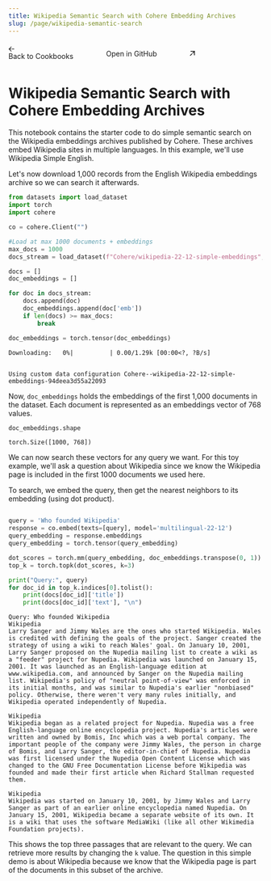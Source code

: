 ```yaml
---
title: Wikipedia Semantic Search with Cohere Embedding Archives
slug: /page/wikipedia-semantic-search
---
```


<div class="cookbook-nav-container">
  <a href="/page/cookbooks" class="back-button pt-10 group inline-block cursor-pointer font-medium " rel="noreferrer"
    target="_self">
    <div class="pr-1 inline-block group-hover:no-underline">
      <svg width="11.8" height="11" viewBox="0 0 14 13" fill="none" xmlns="http://www.w3.org/2000/svg">
        <path
          d="M1.1554 7.20808C1.35066 7.40335 1.66724 7.40335 1.8625 7.20808L7.18477 1.88582C7.38003 1.69055 7.38003 1.37397 7.18477 1.17871L6.83121 0.825157C6.63595 0.629895 6.31937 0.629896 6.12411 0.825157L0.801842 6.14742C0.60658 6.34269 0.60658 6.65927 0.801842 6.85453L1.1554 7.20808Z"
          fill="currentColor" />
        <path
          d="M1.1554 5.79226C1.35066 5.597 1.66724 5.597 1.8625 5.79226L7.18477 11.1145C7.38003 11.3098 7.38003 11.6264 7.18477 11.8216L6.83121 12.1752C6.63595 12.3705 6.31937 12.3705 6.12411 12.1752L0.801842 6.85292C0.60658 6.65766 0.60658 6.34108 0.801842 6.14582L1.1554 5.79226Z"
          fill="currentColor" />
        <path
          d="M2.52491 6.23674C2.52492 5.9606 2.74878 5.73675 3.02491 5.73675H6.28412C6.4513 5.73675 6.60742 5.8203 6.70015 5.95941L7.03347 6.45941C7.25499 6.79169 7.01679 7.23675 6.61745 7.23675H3.0249C2.74876 7.23675 2.5249 7.01289 2.5249 6.73674L2.52491 6.23674Z"
          fill="currentColor" />
        <path
          d="M13.5517 6.73676C13.5517 7.0129 13.3278 7.23675 13.0517 7.23675H8.79246C8.62528 7.23675 8.46916 7.1532 8.37643 7.0141L8.04311 6.5141C7.8216 6.18182 8.05979 5.73675 8.45914 5.73675H13.0517C13.3278 5.73675 13.5517 5.96062 13.5517 6.23676L13.5517 6.73676Z"
          fill="currentColor" />
      </svg>
    </div>
    Back to Cookbooks
  </a>

  <a href=https://github.com/cohere-ai/cohere-developer-experience/blob/main/notebooks/Wikipedia_Semantic_Search_With_Cohere_Embeddings_Archives.ipynb class="github-button pt-10 group inline-block cursor-pointer font-medium " rel="noreferrer"
    target="_blank">
    Open in GitHub
    <div class="pl-1 inline-block group-hover:no-underline">
      <svg width="14" height="10" viewBox="0 0 14 10" fill="none" xmlns="http://www.w3.org/2000/svg">
        <path
          d="M8.63218 0.366821C8.35604 0.366821 8.13218 0.590679 8.13218 0.866821V8.39364C8.13218 8.66978 8.35604 8.89364 8.63218 8.89364H9.13218C9.40832 8.89364 9.63218 8.66978 9.63218 8.39364V0.866821C9.63218 0.590678 9.40832 0.366821 9.13218 0.366821H8.63218Z"
          fill="currentColor" />
        <path
          d="M9.63332 1.36796C9.63332 1.6441 9.40946 1.86796 9.13332 1.86796H1.6065C1.33035 1.86796 1.1065 1.6441 1.1065 1.36796V0.867956C1.1065 0.591813 1.33035 0.367956 1.6065 0.367956H9.13332C9.40946 0.367956 9.63332 0.591813 9.63332 0.867956V1.36796Z"
          fill="currentColor" />
        <path
          d="M8.35063 2.02206C8.54588 2.21732 8.54588 2.5339 8.35062 2.72916L6.04601 5.03377C5.9278 5.15198 5.75833 5.20329 5.59439 5.1705L5.00515 5.05264C4.61356 4.97432 4.46728 4.49118 4.74966 4.2088L7.28997 1.66849C7.48523 1.47323 7.80182 1.47323 7.99708 1.6685L8.35063 2.02206Z"
          fill="currentColor" />
        <path
          d="M0.199967 9.46558C0.0047119 9.27032 0.0047151 8.95374 0.199974 8.75848L3.21169 5.74677C3.3299 5.62855 3.49938 5.57724 3.66331 5.61003L4.25256 5.72789C4.64414 5.80621 4.79042 6.28935 4.50804 6.57173L1.26063 9.81915C1.06536 10.0144 0.748774 10.0144 0.553513 9.81914L0.199967 9.46558Z"
          fill="currentColor" />
      </svg>
    </div>
  </a>
</div>

<div>
  <h1>Wikipedia Semantic Search with Cohere Embedding Archives</h1>
</div>

<style>
  .header {
    padding: 9px 0 17px 0;
    display: flex;
    flex-direction: column;
  }

  a[href],
  .field-description a:not([href=""]),
  .markdown-body a[href],
  .markdown-body a:not([href=""]) {
    text-decoration: none;
  }

  #content {
    padding: 0 32px;
  }

  #content-head {
    display: none;
  }

  .guide-page-title {
    font-size: 29px !important;
  }

  .back-button .github-button {
    border-radius: 0 !important;
    border-width: 0 !important;
    background-color: inherit !important;
  }

  .cookbook-nav-container {
    display: flex;
    flex-direction: row;
    justify-content: space-between;
    align-items: center;
  }

  @media only screen and (min-width: 620px) {
    .guide-page-title {
      width: 70%;
    }

    .header {
      display: flex;
      flex-direction: row;
      align-items: center;
      justify-content: space-between;
      padding: 9px 0 17px 0;
    }

    .git--button {
      width: 145px !important;
      display: flex;
      flex-direction: row;
      justify-content: center;
      align-items: center;
      padding: 8px 16px;

      width: 154px;
      height: 35px;

      background: #D4D9D4;
      border: 1px solid #9DAAA4;
      border-radius: 6px;
    }
  }


  @media only screen and (min-width: 1024px) {
    .guide-page-title {
      font-size: 46px !important;
    }

    .header {
      padding: 9px 0 32px 0;
    }
  }
</style>

This notebook contains the starter code to do simple [semantic search](https://cohere.com/llmu/what-is-semantic-search/) on the [Wikipedia embeddings archives](https://cohere.com/blog/embedding-archives-wikipedia/) published by Cohere. These archives embed Wikipedia sites in multiple languages. In this example, we'll use [Wikipedia Simple English](https://huggingface.co/datasets/Cohere/wikipedia-22-12-simple-embeddings). 

Let's now download 1,000 records from the English Wikipedia embeddings archive so we can search it afterwards.


```python PYTHON
from datasets import load_dataset
import torch
import cohere

co = cohere.Client("")  

#Load at max 1000 documents + embeddings
max_docs = 1000
docs_stream = load_dataset(f"Cohere/wikipedia-22-12-simple-embeddings", split="train", streaming=True)

docs = []
doc_embeddings = []

for doc in docs_stream:
    docs.append(doc)
    doc_embeddings.append(doc['emb'])
    if len(docs) >= max_docs:
        break

doc_embeddings = torch.tensor(doc_embeddings)
```


    Downloading:   0%|          | 0.00/1.29k [00:00<?, ?B/s]


    Using custom data configuration Cohere--wikipedia-22-12-simple-embeddings-94deea3d55a22093


Now, `doc_embeddings` holds the embeddings of the first 1,000 documents in the dataset. Each document is represented as an [embeddings vector](https://cohere.com/llmu/sentence-word-embeddings/) of 768 values.


```python PYTHON
doc_embeddings.shape
```




    torch.Size([1000, 768])



We can now search these vectors for any query we want. For this toy example, we'll ask a question about Wikipedia since we know the Wikipedia page is included in the first 1000 documents we used here.

To search, we embed the query, then get the nearest neighbors to its embedding (using dot product).


```python PYTHON

query = 'Who founded Wikipedia'
response = co.embed(texts=[query], model='multilingual-22-12')
query_embedding = response.embeddings 
query_embedding = torch.tensor(query_embedding)

dot_scores = torch.mm(query_embedding, doc_embeddings.transpose(0, 1))
top_k = torch.topk(dot_scores, k=3)

print("Query:", query)
for doc_id in top_k.indices[0].tolist():
    print(docs[doc_id]['title'])
    print(docs[doc_id]['text'], "\n")

```

    Query: Who founded Wikipedia
    Wikipedia
    Larry Sanger and Jimmy Wales are the ones who started Wikipedia. Wales is credited with defining the goals of the project. Sanger created the strategy of using a wiki to reach Wales' goal. On January 10, 2001, Larry Sanger proposed on the Nupedia mailing list to create a wiki as a "feeder" project for Nupedia. Wikipedia was launched on January 15, 2001. It was launched as an English-language edition at www.wikipedia.com, and announced by Sanger on the Nupedia mailing list. Wikipedia's policy of "neutral point-of-view" was enforced in its initial months, and was similar to Nupedia's earlier "nonbiased" policy. Otherwise, there weren't very many rules initially, and Wikipedia operated independently of Nupedia. 
    
    Wikipedia
    Wikipedia began as a related project for Nupedia. Nupedia was a free English-language online encyclopedia project. Nupedia's articles were written and owned by Bomis, Inc which was a web portal company. The important people of the company were Jimmy Wales, the person in charge of Bomis, and Larry Sanger, the editor-in-chief of Nupedia. Nupedia was first licensed under the Nupedia Open Content License which was changed to the GNU Free Documentation License before Wikipedia was founded and made their first article when Richard Stallman requested them. 
    
    Wikipedia
    Wikipedia was started on January 10, 2001, by Jimmy Wales and Larry Sanger as part of an earlier online encyclopedia named Nupedia. On January 15, 2001, Wikipedia became a separate website of its own. It is a wiki that uses the software MediaWiki (like all other Wikimedia Foundation projects). 
    


This shows the top three passages that are relevant to the query. We can retrieve more results by changing the `k` value. The question in this simple demo is about Wikipedia because we know that the Wikipedia page is part of the documents in this subset of the archive.
